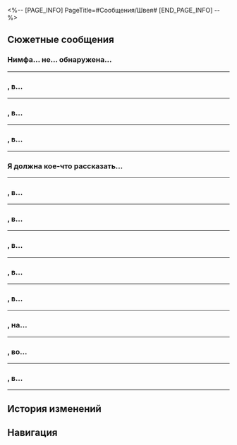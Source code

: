 <%-- [PAGE_INFO]
PageTitle=#Сообщения/Швея#
[END_PAGE_INFO] --%>
{{Сообщение Инфобокс
|id          = 193
|Изображение = НИП Швея Иконка.png
|Тип         = НИП
|Отправитель = Швея
|ПодписьСоо  = 
|Фракция     = Другие
}}

==Сюжетные сообщения==
===Нимфа... не... обнаружена...===
{{Сообщения
|условие_получения = 
|текст =
:'''Швея:''' Нимфа... не... обнаружена...
:'''Швея:''' Статуя... нимфа... появилась...
:'''Швея:''' Иди...
:{Выбор} Куда?
::'''(Первопроходец):''' Куда мне идти? Ты та повреждённая Швея из Рощи?
:{Выбор} Ты и сообщения отправляешь?
::'''(Первопроходец):''' Ты та повреждённая Швея из Рощи? Как ты отправила эти сообщения?
:{{Диалог|Предупреждение}} Ошибка отправки сообщения.
}}
----

==={{MC|ж=Дорогая гостья|м=Дорогой гость}}, в...===
{{Сообщения
|условие_получения = 
|текст =
:'''Швея:''' {{MC|ж=Дорогая гостья|м=Дорогой гость}}, в Святилище предсказаний больше не обнаружено нимф. Потрясающе!
:'''Швея:''' Здесь собралась сила нимф, и произошло что-то странное...
:'''Швея:''' Нужна помощь! Скорее!
}}
----

==={{MC|ж=Дорогая гостья|м=Дорогой гость}}, в...===
{{Сообщения
|условие_получения = 
|текст =
:'''Швея:''' {{MC|ж=Дорогая гостья|м=Дорогой гость}}, в Палате полубогов больше не обнаружено нимф. Похоже, вы справились с заданием.
:'''Швея:''' Только вот с нимфами что-то не так. Они издают странные звуки...
:'''Швея:''' Мне немного страшно. Загляните ко мне, когда у вас будет время.
}}
----

==={{MC|ж=Дорогая гостья|м=Дорогой гость}}, в...===
{{Сообщения
|условие_получения = 
|текст =
:'''Швея:''' {{MC|ж=Дорогая гостья|м=Дорогой гость}}, в Городе дракона больше не обнаружено нимф.
:'''Швея:''' Только вот одна нимфа... держит мяч.
:'''Швея:''' Это сложно объяснить, лучше посмотрите сами.
}}
----

===Я должна кое-что рассказать...===
{{Сообщения
|условие_получения = 
|текст =
:'''Швея:''' Я должна кое-что рассказать вам о нимфах созидания.
:'''Швея:''' В прошлый раз этот геозавр в роскошном наряде добивался аудиенции госпожи Аглаи. Перед тем как уйти, он подошёл и дал совет.
:{Выбор} Да, он такой.
::'''(Первопроходец):''' Он вообще любит раздавать советы.
:{Выбор} Что он сказал?
::'''(Первопроходец):''' И какая дельная мысль его посетила на этот раз?
:'''Швея:''' Надо признать, что в его словах был смысл.
:'''Швея:''' «Ах, вы совершенно слепы и не видите ответ, который у вас прямо перед глазами».
:{Выбор} Он вообще любит длинные вступления.
::'''(Первопроходец):''' Эту фразу можно было опустить.
:{Выбор} Уже с первой фразы клонит в сон.
::'''(Первопроходец):''' Давай перейдём сразу к сути.
:'''Швея:''' «Нужно просто наполнить золотую нить силой титана времени и привязать её к лапке нимфы, и вы сможете призвать её обратно в любое время, где бы она ни находилась».
:'''Швея:''' Я провела эксперимент с нимфой, с которой у вас был контакт, и это действительно сработало.
:'''Швея:''' Теперь, однажды коснувшись нимфы, вы больше никогда её не потеряете.
:'''Швея:''' Вы можете прийти ко мне и призвать их обратно. Попробуйте, когда будет нужно.
}}
----

==={{MC|ж=Дорогая гостья|м=Дорогой гость}}, в...===
{{Сообщения
|условие_получения = 
|текст =
:'''Швея:''' {{MC|ж=Дорогая гостья|м=Дорогой гость}}, в Зале утраченного солнца больше не обнаружено нимф.
:'''Швея:''' Но появилось золотое руно отпущения.
:'''Швея:''' Посмотрите, если будет минутка.
}}
----

==={{MC|ж=Дорогая гостья|м=Дорогой гость}}, в...===
{{Сообщения
|условие_получения = 
|текст =
:'''Швея:''' {{MC|ж=Дорогая гостья|м=Дорогой гость}}, в Падшем городе сумерек больше не обнаружено нимф.
:'''Швея:''' Но появилась летающая амфора.
:'''Швея:''' Посмотрите, если будет минутка.
}}
----

==={{MC|ж=Дорогая гостья|м=Дорогой гость}}, в...===
{{Сообщения
|условие_получения = 
|текст =
:'''Швея:''' {{MC|ж=Дорогая гостья|м=Дорогой гость}}, в небесном каструме больше не обнаружено нимф.
:'''Швея:''' Но под нимфами... появилась рука Загрея.
:'''Швея:''' Посмотрите, если будет минутка.
}}
----

==={{MC|ж=Дорогая гостья|м=Дорогой гость}}, в...===
{{Сообщения
|условие_получения = 
|текст =
:'''Швея:''' {{MC|ж=Дорогая гостья|м=Дорогой гость}}, в Парящей крепости больше не обнаружено нимф.
:'''Швея:''' Зайдите за пророчеством, если будет минутка.
}}
----

==={{MC|ж=Дорогая гостья|м=Дорогой гость}}, в...===
{{Сообщения
|условие_получения = 
|текст =
:'''Швея:''' {{MC|ж=Дорогая гостья|м=Дорогой гость}}, в Элизии Эйдес больше не обнаружено нимф.
:'''Швея:''' Но здесь висит одна на колокольчиках.
:'''Швея:''' Посмотрите, если будет минутка.
}}
----

==={{MC|ж=Дорогая гостья|м=Дорогой гость}}, на...===
{{Сообщения
|условие_получения = 
|текст =
:'''Швея:''' {{MC|ж=Дорогая гостья|м=Дорогой гость}}, на Поющем берегу собраны все нимфы.
:'''Швея:''' Как и прежде, тут появилась ещё одна нимфа и... м-м-м, какое-то странное устройство.
:'''Швея:''' Посмотрите сами, как будет минутка.
}}
----

==={{MC|ж=Дорогая гостья|м=Дорогой гость}}, во...===
{{Сообщения
|условие_получения = 
|текст =
:'''Швея:''' {{MC|ж=Дорогая гостья|м=Дорогой гость}}, во Вселенской матрице собраны все нимфы.
:'''Швея:''' Как и прежде, тут появилась ещё одна нимфа и... м-м-м, какое-то странное устройство.
:'''Швея:''' Посмотрите сами, как будет минутка.
}}
----

==={{MC|ж=Дорогая гостья|м=Дорогой гость}}, в...===
{{Сообщения
|условие_получения = 
|текст =
:'''Швея:''' {{MC|ж=Дорогая гостья|м=Дорогой гость}}, в Сияющем шраме больше не обнаружено нимф.
:'''Швея:''' Но здесь появилось кое-что ещё... Посмотрите сами.
}}
----

==История изменений==
{{История изменений|3.5}}

==Навигация==
{{Сообщения Навбокс}}